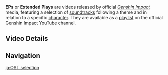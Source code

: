 {{Terminology Infobox
|type         = Genshin Impact
|type2        = Video Types
}}
'''EPs''' or '''Extended Plays''' are videos released by official ''[[Genshin Impact]]'' media, featuring a selection of [[soundtracks]] following a theme and in relation to a specific [[character]]. They are available as a [https://youtube.com/playlist?list=PLqWr7dyJNgLIUSO6dRogtYk1B6lCvMWzw playlist] on the official Genshin Impact YouTube channel.

==Video Details==
{{Videos by Category Table|Extended Plays}}

==Navigation==
{{Lore Navbox|Media}}

[[ja:OST selection]]